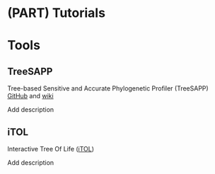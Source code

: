 # (PART) Tutorials {-}

# Tools

## TreeSAPP

Tree-based Sensitive and Accurate Phylogenetic Profiler (TreeSAPP)
[GitHub](https://github.com/hallamlab/TreeSAPP) and [wiki](https://github.com/hallamlab/TreeSAPP/wiki)

Add description

## iTOL

Interactive Tree Of Life ([iTOL](https://itol.embl.de/))

Add description